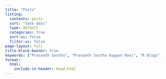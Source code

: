 ```yaml
---
title: "Posts"
listing:
  contents: posts
  sort: "date desc"
  type: default
  categories: true
  sort-ui: false
  filter-ui: false
page-layout: full
title-block-banner: true
keywords: ["Prasaath Sastha", "Prasaath Sastha Kuppan Ravi", "R Blogs", "Prasaath Sastha Blogs"]
format: 
  html: 
    include-in-header: head.html
---
```


